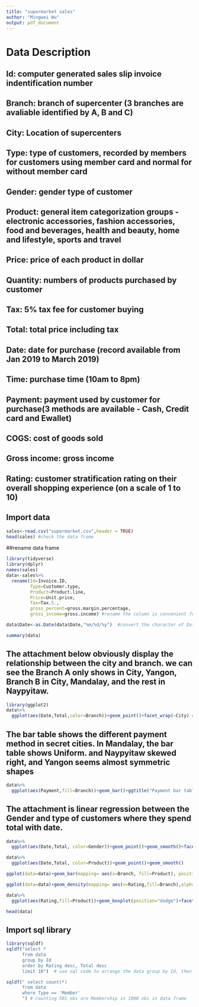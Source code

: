 ```yaml
---
title: "supermarket sales"
author: "Mingwei Wu"
output: pdf_document
---
```

# Data Description
## Id: computer generated sales slip invoice indentification number
## Branch: branch of supercenter (3 branches are avaliable identified by A, B and C)
## City: Location of supercenters
## Type: type of customers, recorded by members for customers using member card and normal for without member card
## Gender: gender type of customer
## Product: general item categorization groups - electronic accessories, fashion accessories, food and beverages, health and beauty, home and lifestyle, sports and travel
## Price: price of each product in dollar
## Quantity: numbers of products purchased by customer
## Tax: 5% tax fee for customer buying
## Total: total price including tax
## Date: date for purchase (record available from Jan 2019 to March 2019)
## Time: purchase time (10am to 8pm)
## Payment: payment used by customer for purchase(3 methods are available - Cash, Credit card and Ewallet)
## COGS: cost of goods sold
## Gross income: gross income
## Rating: customer stratification rating on their overall shopping experience (on a scale of 1 to 10)



## Import data
```r
sales<-read.csv("supermarket.csv",header = TRUE)
head(sales) #check the data frame
```
##rename data frame
```r
library(tidyverse)
library(dplyr)
names(sales)
data<-sales%>%
  rename(Id=Invoice.ID,
         Type=Customer.type,
         Product=Product.line,
         Price=Unit.price,
         Tax=Tax.5.,
         gross_percent=gross.margin.percentage,
         gross_income=gross.income) #rename the column is convenient for next step
```

```r
data$Date<-as.Date(data$Date,"%m/%d/%y")  #convert the character of Date to date type
```
```r
summary(data)
```
## The attachment below obviously display the relationship between the city and branch. we can see the Branch A only shows in City, Yangon, Branch B in City, Mandalay, and the rest in Naypyitaw.
```r
library(ggplot2)
data%>%
  ggplot(aes(Date,Total,color=Branch))+geom_point()+facet_wrap(~City) # Point graph display the relationship of Branch and City
```
## The bar table shows the different payment method in secret cities. In Mandalay, the bar table shows Uniform. and Naypyitaw skewed right, and Yangon seems almost symmetric shapes
```r
data%>%
  ggplot(aes(Payment,fill=Branch))+geom_bar()+ggtitle("Payment bar table and Branch in different city")+facet_grid(~City)
```
## The attachment is linear regression between the Gender and type of customers where they spend total with date.
```r
data%>%
  ggplot(aes(Date,Total, color=Gender))+geom_point()+geom_smooth()+facet_wrap(~Type)+ggtitle("relationship of customer of type and gender graph table")
```
```r
data%>%
  ggplot(aes(Date,Total, color=Product))+geom_point()+geom_smooth()
```
```r
ggplot(data=data)+geom_bar(mapping= aes(x=Branch, fill=Product), position="dodge")
```
```r
ggplot(data=data)+geom_density(mapping= aes(x=Rating,fill=Branch),alpha=0.3)
```
```r
data%>%
  ggplot(aes(Rating,fill=Product))+geom_boxplot(position="dodge")+facet_wrap(~Branch,nrow = 3)
```




```r
head(data)
```

## Import sql library
```r
library(sqldf)
sqldf("select * 
      from data
      group by Id
      order by Rating desc, Total desc
      limit 10")  # use sql code to arrange the data group by Id, then arrange descending by rating and total limit 10 obs
```
```r
sqldf(" select count(*)
      from data
      where Type == 'Member'
      ") # counting 501 obs are Membership in 1000 obs in data frame
```












